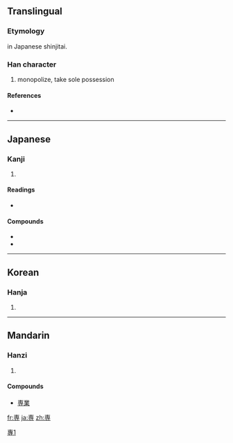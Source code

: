 {{also|專|专|尃}}
==Translingual==
{{ja-forms|専|[[专]]|[[專]]}}

===Etymology===
{{Han simp|專}} in Japanese shinjitai.

[[Category:CJKV characters simplified differently in Japan and China|專1]]

===Han character===
{{Han char|rn=41|rad=寸|as=06|sn=9|four=|canj=十田木戈 (JWDI)}}

# monopolize, take sole possession

====References====
* {{Han ref|kx=0294.111|hdz=10504.141|uh=5C02|ud=23554}}

----

==Japanese==

===Kanji===
{{ja-kanji|grade=6|rs=寸06}}

# {{defn|Japanese|sort=寸06}}

====Readings====
* {{ja-readings|on=[[せん]] (sen)|kun=[[もっぱら]] (moppara)}}

====Compounds====
*{{term|専門||[[expertise]], area of study|tr=[[せんもん]], [[senmon]]|lang=ja|sc=Jpan}}
*{{term|専攻||academic major|tr=[[せんこう]], [[senkō]]|lang=ja|sc=Jpan}}

----

==Korean==

===Hanja===
{{ko-hanja|hangeul=전|rv=jeon|mr=chŏn}}

# {{defn|Korean|sort=寸06}}

----

==Mandarin==

===Hanzi===
{{cmn-hanzi|pin=[[zhuān]] ([[zhuan1]])|wg=chuan<sup>1</sup>}}

# {{defn|Mandarin|sort=寸06}}

====Compounds====
* [[専業]]

[[fr:専]]
[[ja:専]]
[[zh:専]]